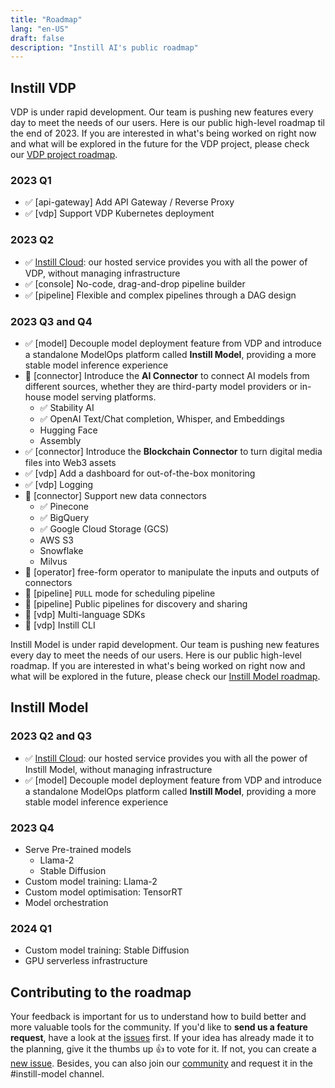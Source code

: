 ```yaml
---
title: "Roadmap"
lang: "en-US"
draft: false
description: "Instill AI's public roadmap"
---
```


## Instill VDP

VDP is under rapid development. Our team is pushing new features every day to meet the needs of our users. Here is our public high-level roadmap til the end of 2023.
If you are interested in what's being worked on right now and what will be explored in the future for the VDP project, please check our [VDP project roadmap](https://github.com/orgs/instill-ai/projects/5/views/17).

### 2023 Q1

- ✅ [api-gateway] Add API Gateway / Reverse Proxy
- ✅ [vdp] Support VDP Kubernetes deployment

### 2023 Q2

- ✅ [Instill Cloud](/docs/cloud/welcome): our hosted service provides you with all the power of VDP, without managing infrastructure
- ✅ [console] No-code, drag-and-drop pipeline builder
- ✅ [pipeline] Flexible and complex pipelines through a DAG design

### 2023 Q3 and Q4

- ✅ [model] Decouple model deployment feature from VDP and introduce a standalone ModelOps platform called **Instill Model**, providing a more stable model inference experience
- 🔮 [connector] Introduce the **AI Connector** to connect AI models from different sources, whether they are third-party model providers or in-house model serving platforms.
  - ✅ Stability AI
  - ✅ OpenAI Text/Chat completion, Whisper, and Embeddings
  - Hugging Face
  - Assembly
- ✅ [connector] Introduce the **Blockchain Connector** to turn digital media files into Web3 assets
- ✅ [vdp] Add a dashboard for out-of-the-box monitoring
- ✅ [vdp] Logging
- 🔌 [connector] Support new data connectors
  - ✅ Pinecone
  - ✅ BigQuery
  - ✅ Google Cloud Storage (GCS)
  - AWS S3
  - Snowflake
  - Milvus
- 🔌 [operator] free-form operator to manipulate the inputs and outputs of connectors
- 🎯 [pipeline] `PULL` mode for scheduling pipeline
- 🎯 [pipeline] Public pipelines for discovery and sharing
- 🎯 [vdp] Multi-language SDKs
- 🎯 [vdp] Instill CLI

Instill Model is under rapid development. Our team is pushing new features every day to meet the needs of our users.
Here is our public high-level roadmap.
If you are interested in what's being worked on right now and what will be explored in the future, please check our [Instill Model roadmap](https://github.com/orgs/instill-ai/projects/5/views/18).

## Instill Model

### 2023 Q2 and Q3

- ✅ [Instill Cloud](/docs/cloud/welcome): our hosted service provides you with all the power of Instill Model, without managing infrastructure
- ✅ [model] Decouple model deployment feature from VDP and introduce a standalone ModelOps platform called **Instill Model**, providing a more stable model inference experience

### 2023 Q4

- Serve Pre-trained models
  - Llama-2
  - Stable Diffusion
- Custom model training: Llama-2
- Custom model optimisation: TensorRT
- Model orchestration

### 2024 Q1

- Custom model training: Stable Diffusion
- GPU serverless infrastructure

## Contributing to the roadmap

Your feedback is important for us to understand how to build better and more valuable tools for the community.
If you'd like to **send us a feature request**, have a look at the [issues](https://github.com/instill-ai/community/issues) first.
If your idea has already made it to the planning, give it the thumbs up 👍 to vote for it. If not, you can create a [new issue](https://github.com/instill-ai/community/issues/new). Besides, you can also join our [community](https://discord.gg/sevxWsqpGh) and request it in the #instill-model channel.
